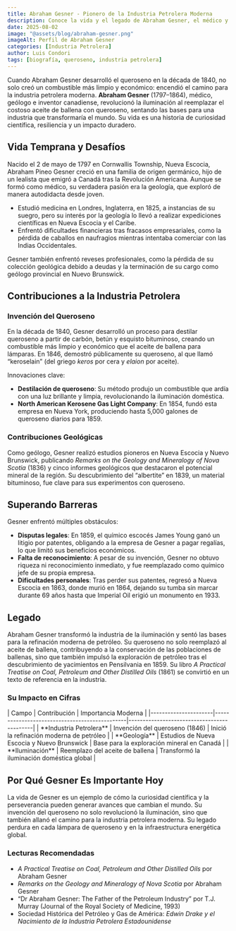 ```yaml
---
title: Abraham Gesner - Pionero de la Industria Petrolera Moderna
description: Conoce la vida y el legado de Abraham Gesner, el médico y geólogo canadiense que inventó el queroseno y transformó la industria de la iluminación y el petróleo.
date: 2025-08-02
image: "@assets/blog/abraham-gesner.png"
imageAlt: Perfil de Abraham Gesner
categories: [Industria Petrolera]
author: Luis Condori
tags: [biografía, queroseno, industria petrolera]
---
```


Cuando Abraham Gesner desarrolló el queroseno en la década de 1840, no solo creó un combustible más limpio y económico: encendió el camino para la industria petrolera moderna. **Abraham Gesner** (1797–1864), médico, geólogo e inventor canadiense, revolucionó la iluminación al reemplazar el costoso aceite de ballena con queroseno, sentando las bases para una industria que transformaría el mundo. Su vida es una historia de curiosidad científica, resiliencia y un impacto duradero.

## Vida Temprana y Desafíos

Nacido el 2 de mayo de 1797 en Cornwallis Township, Nueva Escocia, Abraham Pineo Gesner creció en una familia de origen germánico, hijo de un lealista que emigró a Canadá tras la Revolución Americana. Aunque se formó como médico, su verdadera pasión era la geología, que exploró de manera autodidacta desde joven.

- Estudió medicina en Londres, Inglaterra, en 1825, a instancias de su suegro, pero su interés por la geología lo llevó a realizar expediciones científicas en Nueva Escocia y el Caribe.
- Enfrentó dificultades financieras tras fracasos empresariales, como la pérdida de caballos en naufragios mientras intentaba comerciar con las Indias Occidentales.

Gesner también enfrentó reveses profesionales, como la pérdida de su colección geológica debido a deudas y la terminación de su cargo como geólogo provincial en Nuevo Brunswick.

## Contribuciones a la Industria Petrolera

### Invención del Queroseno

En la década de 1840, Gesner desarrolló un proceso para destilar queroseno a partir de carbón, betún y esquisto bituminoso, creando un combustible más limpio y económico que el aceite de ballena para lámparas. En 1846, demostró públicamente su queroseno, al que llamó “keroselain” (del griego *keros* por cera y *elaion* por aceite).

Innovaciones clave:

- **Destilación de queroseno**: Su método produjo un combustible que ardía con una luz brillante y limpia, revolucionando la iluminación doméstica.
- **North American Kerosene Gas Light Company**: En 1854, fundó esta empresa en Nueva York, produciendo hasta 5,000 galones de queroseno diarios para 1859.

### Contribuciones Geológicas

Como geólogo, Gesner realizó estudios pioneros en Nueva Escocia y Nuevo Brunswick, publicando *Remarks on the Geology and Mineralogy of Nova Scotia* (1836) y cinco informes geológicos que destacaron el potencial mineral de la región. Su descubrimiento del “albertite” en 1839, un material bituminoso, fue clave para sus experimentos con queroseno.

## Superando Barreras

Gesner enfrentó múltiples obstáculos:

- **Disputas legales**: En 1859, el químico escocés James Young ganó un litigio por patentes, obligando a la empresa de Gesner a pagar regalías, lo que limitó sus beneficios económicos.
- **Falta de reconocimiento**: A pesar de su invención, Gesner no obtuvo riqueza ni reconocimiento inmediato, y fue reemplazado como químico jefe de su propia empresa.
- **Dificultades personales**: Tras perder sus patentes, regresó a Nueva Escocia en 1863, donde murió en 1864, dejando su tumba sin marcar durante 69 años hasta que Imperial Oil erigió un monumento en 1933.

## Legado

Abraham Gesner transformó la industria de la iluminación y sentó las bases para la refinación moderna de petróleo. Su queroseno no solo reemplazó al aceite de ballena, contribuyendo a la conservación de las poblaciones de ballenas, sino que también impulsó la exploración de petróleo tras el descubrimiento de yacimientos en Pensilvania en 1859. Su libro *A Practical Treatise on Coal, Petroleum and Other Distilled Oils* (1861) se convirtió en un texto de referencia en la industria.

### Su Impacto en Cifras

<div class="table-wrapper">
| Campo                | Contribución                                   | Importancia Moderna                        |
|----------------------|-----------------------------------------------|--------------------------------------------|
| **Industria Petrolera** | Invención del queroseno (1846)             | Inició la refinación moderna de petróleo   |
| **Geología**         | Estudios de Nueva Escocia y Nuevo Brunswick   | Base para la exploración mineral en Canadá |
| **Iluminación**      | Reemplazo del aceite de ballena               | Transformó la iluminación doméstica global |
</div>

## Por Qué Gesner Es Importante Hoy

La vida de Gesner es un ejemplo de cómo la curiosidad científica y la perseverancia pueden generar avances que cambian el mundo. Su invención del queroseno no solo revolucionó la iluminación, sino que también allanó el camino para la industria petrolera moderna. Su legado perdura en cada lámpara de queroseno y en la infraestructura energética global.

### Lecturas Recomendadas

- *A Practical Treatise on Coal, Petroleum and Other Distilled Oils* por Abraham Gesner
- *Remarks on the Geology and Mineralogy of Nova Scotia* por Abraham Gesner
- “Dr Abraham Gesner: The Father of the Petroleum Industry” por T.J. Murray (Journal of the Royal Society of Medicine, 1993)
- Sociedad Histórica del Petróleo y Gas de América: *Edwin Drake y el Nacimiento de la Industria Petrolera Estadounidense*
